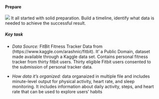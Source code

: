 #### Prepare
![](static/img/2_Prepare.png)
It all started with solid preparation. Build a timeline, identify what data is needed to achieve the successful result.

##### Key task

- *Data Source:* FitBit Fitness Tracker Data from (https://www.kaggle.com/arashnic/fitbit). It' a Public Domain, dataset made available through a Kaggle data set. Contains personal fitness tracker from thirty fitbit users. Thirty eligible Fitbit users consented to the submission of personal tracker data.

- *How data it's organized:* data organaized in multiple file and includes minute-level output for physical activity, heart rate, and sleep monitoring. It includes information about daily activity, steps, and heart rate that can be used to explore users’ habits
